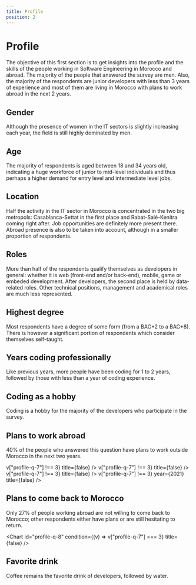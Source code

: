 ```yaml
---
title: Profile
position: 2
---
```


# Profile

The objective of this first section is to get insights into the profile and the skills of the people working in Software Engineering in Morocco and abroad. The majority of the people that answered the survey are men. Also, the majority of the respondents are junior developers with less than 3 years of experience and most of them are living in Morocco with plans to work abroad in the next 2 years.

## Gender

Although the presence of women in the IT sectors is slightly increasing each year, the field is still highly dominated by men.

<Chart id="profile-q-0" pie title={false} />

## Age

The majority of respondents is aged between 18 and 34 years old, indicating a huge workforce of junior to mid-level individuals and thus perhaps a higher demand for entry level and intermediate level jobs.

<Chart id="profile-q-1" title={false} />

## Location

Half the activity in the IT sector in Morocco is concentrated in the two big metropols: Casablanca-Settat in the first place and Rabat-Salé-Kenitra coming right after. Job opportunities are definitely more present there. 
Abroad presence is also to be taken into account, although in a smaller proportion of respondents.

<Chart id="profile-q-2" title={false} />

## Roles

More than half of the respondents qualify themselves as developers in general: whether it is web (front-end and/or back-end), mobile, game or embeded development.
After developers, the second place is held by data-related roles.
Other technical positions, management and academical roles are much less represented.

<Chart id="profile-q-3" title={false} />

## Highest degree

Most respondents have a degree of some form (from a BAC+2 to a BAC+8).
There is however a significant portion of respondents which consider themselves self-taught.

<Chart id="profile-q-4" pie title={false} />

## Years coding professionally

Like previous years, more people have been coding for 1 to 2 years, followed by those with less than a year of coding experience.

<Chart id="profile-q-5" title={false} />

## Coding as a hobby

Coding is a hobby for the majority of the developers who participate in the survey.

<Chart id="profile-q-6" title={false} />

## Plans to work abroad

40% of the people who answered this question have plans to work outside Morocco in the next two years.

<Tabs>
  <TabItem title="2024">
    <Chart
      id="profile-q-7"
      year={2024}
      condition={(v) => v["profile-q-7"] !== 3}
      title={false}
    />
  </TabItem>
  <TabItem title="2023">
    <Chart
      id="profile-q-7"
      year={2023}
      condition={(v) => v["profile-q-7"] !== 3}
      title={false}
    />
  </TabItem>
  <TabItem title="2022">
    <Chart
      id="profile-q-7"
      year={2022}
      condition={(v) => v["profile-q-7"] !== 3}
      title={false}
    />
  </TabItem>
  <TabItem title="2021">
    <Chart
      id="profile-q-7"
      condition={(v) => v["profile-q-7"] !== 3}
      year={2021}
      title={false}
    />
  </TabItem>
</Tabs>

## Plans to come back to Morocco

Only 27% of people working abroad are not willing to come back to Morocco; other respondents either have plans or are still hesitating to return.

<Chart
  id="profile-q-8"
  condition={(v) => v["profile-q-7"] === 3}
  title={false}
/>

## Favorite drink

Coffee remains the favorite drink of developers, followed by water.

<Chart id="profile-q-9" title={false} />
